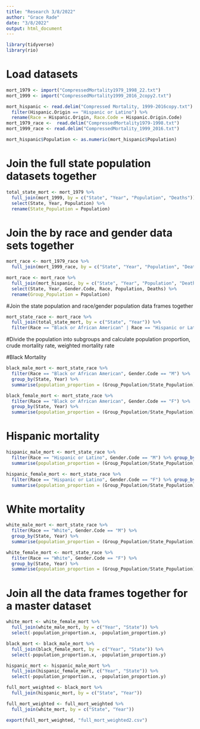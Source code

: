 ```yaml
---
title: "Research 3/8/2022"
author: "Grace Rade"
date: "3/8/2022"
output: html_document
---
```

```r
library(tidyverse)
library(rio)
```

# Load datasets 
```r
mort_1979 <- import("CompressedMortality1979_1998_22.txt")
mort_1999 <- import("CompressedMortality1999_2016_2copy2.txt")

mort_hispanic <- read.delim("Compressed Mortality, 1999-2016copy.txt") %>% 
  filter(Hispanic.Origin == "Hispanic or Latino") %>% 
  rename(Race = Hispanic.Origin, Race.Code = Hispanic.Origin.Code)
mort_1979_race <-  read.delim("CompressedMortality1979-1998.txt")
mort_1999_race <- read.delim("CompressedMortality_1999_2016.txt")

mort_hispanic$Population <- as.numeric(mort_hispanic$Population)
```


# Join the full state population datasets together
```r
total_state_mort <- mort_1979 %>% 
  full_join(mort_1999, by = c("State", "Year", "Population", "Deaths")) %>% 
  select(State, Year, Population) %>% 
  rename(State_Population = Population)
```

# Join the by race and gender data sets together
```r
mort_race <- mort_1979_race %>%
  full_join(mort_1999_race, by = c("State", "Year", "Population", "Deaths", "Race", "Gender.Code"))

mort_race <- mort_race %>% 
  full_join(mort_hispanic, by = c("State", "Year", "Population", "Deaths", "Race", "Gender.Code")) %>% 
  select(State, Year, Gender.Code, Race, Population, Deaths) %>% 
  rename(Group_Population = Population)
```

#Join the state population and race/gender population data frames together
```r
mort_state_race <- mort_race %>% 
  full_join(total_state_mort, by = c("State", "Year")) %>%
  filter(Race == "Black or African American" | Race == "Hispanic or Latino" | Race == "White")
```

#Divide the population into subgroups and calculate population proportion, crude mortality rate, weighted mortality rate

#Black Mortality
```r
black_male_mort <- mort_state_race %>% 
  filter(Race == "Black or African American", Gender.Code == "M") %>% 
  group_by(State, Year) %>% 
  summarise(population_proportion = (Group_Population/State_Population), black_male_mortality = (Deaths/State_Population * 100000), black_male_mortality_weighted = black_male_mortality/population_proportion)
```

```r
black_female_mort <- mort_state_race %>% 
  filter(Race == "Black or African American", Gender.Code == "F") %>% 
  group_by(State, Year) %>% 
  summarise(population_proportion = (Group_Population/State_Population), black_female_mortality = (Deaths/State_Population * 100000), black_female_mortality_weighted = black_female_mortality/population_proportion)
```

# Hispanic mortality
```r
hispanic_male_mort <- mort_state_race %>% 
  filter(Race == "Hispanic or Latino", Gender.Code == "M") %>% group_by(State, Year) %>% 
  summarise(population_proportion = (Group_Population/State_Population), hispanic_male_mortality = (Deaths/State_Population * 100000), hispanic_male_mortality_weighted = hispanic_male_mortality/population_proportion)
```

```r
hispanic_female_mort <- mort_state_race %>% 
  filter(Race == "Hispanic or Latino", Gender.Code == "F") %>% group_by(State, Year) %>% 
  summarise(population_proportion = (Group_Population/State_Population), hispanic_female_mortality = (Deaths/State_Population * 100000), hispanic_female_mortality_weighted = hispanic_female_mortality/population_proportion)
```

# White mortality
```r
white_male_mort <- mort_state_race %>% 
  filter(Race == "White", Gender.Code == "M") %>% 
  group_by(State, Year) %>%
  summarise(population_proportion = (Group_Population/State_Population), white_male_mortality = (Deaths/State_Population * 100000), white_male_mortality_weighted = white_male_mortality/population_proportion)
```

```r
white_female_mort <- mort_state_race %>% 
  filter(Race == "White", Gender.Code == "F") %>% 
  group_by(State, Year) %>%
  summarise(population_proportion = (Group_Population/State_Population), white_female_mortality = (Deaths/State_Population * 100000), white_female_mortality_weighted = white_female_mortality/population_proportion)
```

# Join all the data frames together for a master dataset 
```r
white_mort <- white_female_mort %>% 
  full_join(white_male_mort, by = c("Year", "State")) %>% 
  select(-population_proportion.x, -population_proportion.y)
```

```r
black_mort <- black_male_mort %>% 
  full_join(black_female_mort, by = c("Year", "State")) %>% 
  select(-population_proportion.x, -population_proportion.y)
```

```r
hispanic_mort <- hispanic_male_mort %>% 
  full_join(hispanic_female_mort, c("Year", "State")) %>% 
  select(-population_proportion.x, -population_proportion.y)
```

```r
full_mort_weighted <- black_mort %>% 
  full_join(hispanic_mort, by = c("State", "Year"))

full_mort_weighted <- full_mort_weighted %>% 
  full_join(white_mort, by = c("State", "Year"))
```

```r
export(full_mort_weighted, "full_mort_weighted2.csv")
```

